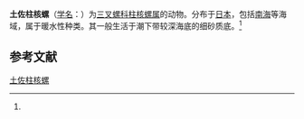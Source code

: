 {{Speciesbox
| name = 土佐柱核螺
| status = 
| status_system = 
| image = 
| genus = Adamnestia
| species = tosaensis
| authority = (Habe, 1954)<ref name='id10588'>{{cite web| url =http://www.bioinfo.cn/db05/BjdwSpecies.php?action=view&id=10588| title =土佐柱核螺| work =《中国动物物种编目数据库》| publisher =中国科学院微生物研究所| author =中国科学院动物研究所| accessdate =2009-04-28| deadurl =yes| archiveurl =https://web.archive.org/web/20160305084721/http://www.bioinfo.cn/db05/BjdwSpecies.php?action=view&id=10588| archivedate =2016-03-05}}</ref>
}}

'''土佐柱核螺'''（[[学名|学名]]：{{lang|la|''Adamnestia tosaensis''}}）为[[三叉螺科|三叉螺科]][[柱核螺属|柱核螺属]]的动物。分布于[[日本|日本]]，包括[[南海|南海]]等海域，属于暖水性种类。其一般生活于潮下带较深海底的细砂质底。<ref name='id10588'/>

== 参考文献 ==
{{reflist}}

{{Wikispecies|Adamnestia tosaensis}}
{{Taxonbar|from=Q10927618}}

[[Category:柱核螺属|土佐柱核螺]]


{{软体动物小作品}}